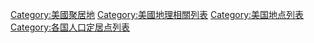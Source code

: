[[Category:美國聚居地|Category:美國聚居地]]
[[Category:美國地理相關列表|Category:美國地理相關列表]]
[[Category:美国地点列表|Category:美国地点列表]]
[[Category:各国人口定居点列表|Category:各国人口定居点列表]]